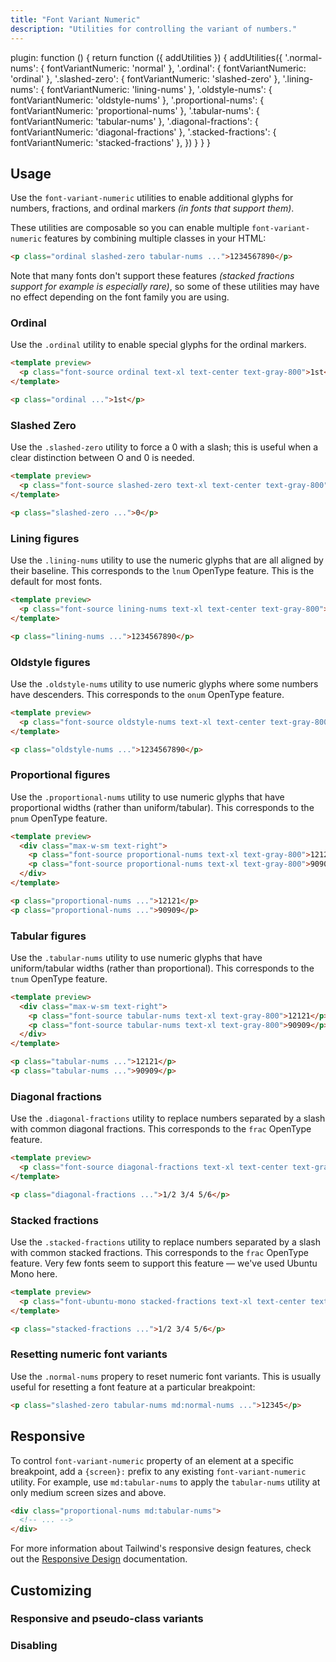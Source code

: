 ```yaml
---
title: "Font Variant Numeric"
description: "Utilities for controlling the variant of numbers."
---
```



  plugin: function () {
    return function ({ addUtilities }) {
      addUtilities({
        '.normal-nums': { fontVariantNumeric: 'normal' },
        '.ordinal': { fontVariantNumeric: 'ordinal' },
        '.slashed-zero': { fontVariantNumeric: 'slashed-zero' },
        '.lining-nums': { fontVariantNumeric: 'lining-nums' },
        '.oldstyle-nums': { fontVariantNumeric: 'oldstyle-nums' },
        '.proportional-nums': { fontVariantNumeric: 'proportional-nums' },
        '.tabular-nums': { fontVariantNumeric: 'tabular-nums' },
        '.diagonal-fractions': { fontVariantNumeric: 'diagonal-fractions' },
        '.stacked-fractions': { fontVariantNumeric: 'stacked-fractions' },
      })
    }
  }
}

## Usage

Use the `font-variant-numeric` utilities to enable additional glyphs for numbers, fractions, and ordinal markers *(in fonts that support them)*.

These utilities are composable so you can enable multiple `font-variant-numeric` features by combining multiple classes in your HTML:

```html
<p class="ordinal slashed-zero tabular-nums ...">1234567890</p>
```

Note that many fonts don't support these features *(stacked fractions support for example is especially rare)*, so some of these utilities may have no effect depending on the font family you are using.

### Ordinal

Use the `.ordinal` utility to enable special glyphs for the ordinal markers.

```html
<template preview>
  <p class="font-source ordinal text-xl text-center text-gray-800">1st</p>
</template>

<p class="ordinal ...">1st</p>
```


### Slashed Zero

Use the `.slashed-zero` utility to force a 0 with a slash; this is useful when a clear distinction between O and 0 is needed.

```html
<template preview>
  <p class="font-source slashed-zero text-xl text-center text-gray-800">0</p>
</template>

<p class="slashed-zero ...">0</p>
```

### Lining figures

Use the `.lining-nums` utility to use the numeric glyphs that are all aligned by their baseline. This corresponds to the `lnum` OpenType feature. This is the default for most fonts.

```html
<template preview>
  <p class="font-source lining-nums text-xl text-center text-gray-800">1234567890</p>
</template>

<p class="lining-nums ...">1234567890</p>
```

### Oldstyle figures

Use the `.oldstyle-nums` utility to use numeric glyphs where some numbers have descenders. This corresponds to the `onum` OpenType feature.

```html
<template preview>
  <p class="font-source oldstyle-nums text-xl text-center text-gray-800">1234567890</p>
</template>

<p class="oldstyle-nums ...">1234567890</p>
```

### Proportional figures

Use the `.proportional-nums` utility to use numeric glyphs that have proportional widths (rather than uniform/tabular). This corresponds to the `pnum` OpenType feature.

```html
<template preview>
  <div class="max-w-sm text-right">
    <p class="font-source proportional-nums text-xl text-gray-800">12121</p>
    <p class="font-source proportional-nums text-xl text-gray-800">90909</p>
  </div>
</template>

<p class="proportional-nums ...">12121</p>
<p class="proportional-nums ...">90909</p>
```

### Tabular figures

Use the `.tabular-nums` utility to use numeric glyphs that have uniform/tabular widths (rather than proportional). This corresponds to the `tnum` OpenType feature.

```html
<template preview>
  <div class="max-w-sm text-right">
    <p class="font-source tabular-nums text-xl text-gray-800">12121</p>
    <p class="font-source tabular-nums text-xl text-gray-800">90909</p>
  </div>
</template>

<p class="tabular-nums ...">12121</p>
<p class="tabular-nums ...">90909</p>
```

### Diagonal fractions

Use the `.diagonal-fractions` utility to replace numbers separated by a slash with common diagonal fractions. This corresponds to the `frac` OpenType feature.

```html
<template preview>
  <p class="font-source diagonal-fractions text-xl text-center text-gray-800">1/2 3/4 5/6</p>
</template>

<p class="diagonal-fractions ...">1/2 3/4 5/6</p>
```

### Stacked fractions

Use the `.stacked-fractions` utility to replace numbers separated by a slash with common stacked fractions. This corresponds to the `frac` OpenType feature. Very few fonts seem to support this feature — we've used Ubuntu Mono here.

```html
<template preview>
  <p class="font-ubuntu-mono stacked-fractions text-xl text-center text-gray-800">1/2 3/4 5/6</p>
</template>

<p class="stacked-fractions ...">1/2 3/4 5/6</p>
```


### Resetting numeric font variants

Use the `.normal-nums` propery to reset numeric font variants. This is usually useful for resetting a font feature at a particular breakpoint:

```html
<p class="slashed-zero tabular-nums md:normal-nums ...">12345</p>
```

## Responsive

To control `font-variant-numeric` property of an element at a specific breakpoint, add a `{screen}:` prefix to any existing `font-variant-numeric` utility. For example, use `md:tabular-nums` to apply the `tabular-nums` utility at only medium screen sizes and above.

```html
<div class="proportional-nums md:tabular-nums">
  <!-- ... -->
</div>
```

For more information about Tailwind's responsive design features, check out the [Responsive Design](/docs/responsive-design) documentation.


## Customizing

### Responsive and pseudo-class variants

<Variants plugin="fontVariantNumeric" />

### Disabling

<Disabling plugin="fontVariantNumeric" />
